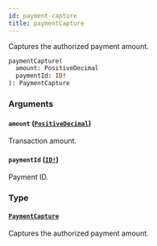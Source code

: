 ```yaml
---
id: payment-capture
title: paymentCapture
---
```


Captures the authorized payment amount.

```graphql
paymentCapture(
  amount: PositiveDecimal
  paymentId: ID!
): PaymentCapture

```

### Arguments

#### `amount` ([`PositiveDecimal`](/developer/api-reference/scalars/positive-decimal))

Transaction amount.

#### `paymentId` ([`ID!`](/developer/api-reference/scalars/id))

Payment ID.

### Type

#### [`PaymentCapture`](/developer/api-reference/objects/payment-capture)

Captures the authorized payment amount.
